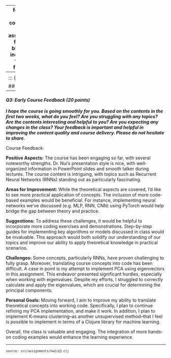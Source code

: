 
---
format:
  html: {toc: true, toc-depth: 3, theme: cosmo, number-sections: false, output-file: assignments.hw1.q3.html}
fontsize: 0.9em
code-block-background: true
include-in-header: {text: '<link rel = "icon" href = "data:," />'}
toc-title-numbers: false
number-depth: 0

---
<style></style><style>.printedClojure .sourceCode {
  background-color: transparent;
  border-style: none;
}
</style><style>.clay-limit-image-width .clay-image {max-width: 100%}
.clay-side-by-side .sourceCode {margin: 0}
.clay-side-by-side {margin: 1em 0}
</style>
<script src="assignments.hw1.q3_files/md-default0.js" type="text/javascript"></script><script src="assignments.hw1.q3_files/md-default1.js" type="text/javascript"></script>

::: {.sourceClojure}
```clojure
(ns assignments.hw1.q3
  (:require
   [assignments.hw1.utils :refer :all]
   [tablecloth.api :as tc]
   [fastmath.core :as m]
   [fastmath.stats :as s]))
```
:::


## Question 3
---

#### *Q3: Early Course Feedback (20 points)*

***I hope the course is going smoothly for you. Based on the contents in the first two weeks, what do you feel? Are you struggling with any topics? Are the contents interesting and helpful to you? Are you expecting any changes in the class? Your feedback is important and helpful in improving the content quality and course delivery. Please do not hesitate to share.***

Course Feedback:

**Positive Aspects:**
The course has been engaging so far, with several noteworthy strengths. Dr. Nui's presentation style is nice, with well-organized information in PowerPoint slides and smooth talker during lectures. The course content is intriguing, with topics such as Recurrent Neural Networks (RNNs) standing out as particularly fascinating.

**Areas for Improvement:**
While the theoretical aspects are covered, I'd like to see more practical application of concepts. The inclusion of more code-based examples would be beneficial. For instance, implementing neural networks we've discussed (e.g. MLP, RNN, CNN) using PyTorch would help bridge the gap between theory and practice.
     
**Suggestions:**
To address these challenges, it would be helpful to incorporate more coding exercises and demonstrations. Step-by-step guides for implementing key algorithms or models discussed in class would be invaluable. This approach would both solidify our understanding of our topics and improve our ability to apply theoretical knowledge in practical scenarios.

**Challenges:**
Some concepts, particularly RNNs, have proven challenging to fully grasp. Moreover, translating course concepts into code has been difficult. A case in point is my attempt to implement PCA using eigenvectors in this assignment. This endeavor presented significant hurdles, especially when working with eigenvalues. Despite my efforts, I struggled to correctly calculate and apply the eigenvalues, which are crucial for determining the principal components.

**Personal Goals:**
Moving forward, I aim to improve my ability to translate theoretical concepts into working code. Specifically, I plan to continue refining my PCA implementation, and make it work. In addition, I plan to implement K-means clustering--as another unsupervised method--that I feel is possible to implement in terms of a Clojure library for machine learning.

Overall, the class is valuable and engaging. The integration of more hands-on coding examples would enhance the learning experience.


```{=html}
<div style="background-color:grey;height:2px;width:100%;"></div>
```



```{=html}
<div><pre><small><small>source: src/assignments/hw1/q3.clj</small></small></pre></div>
```
